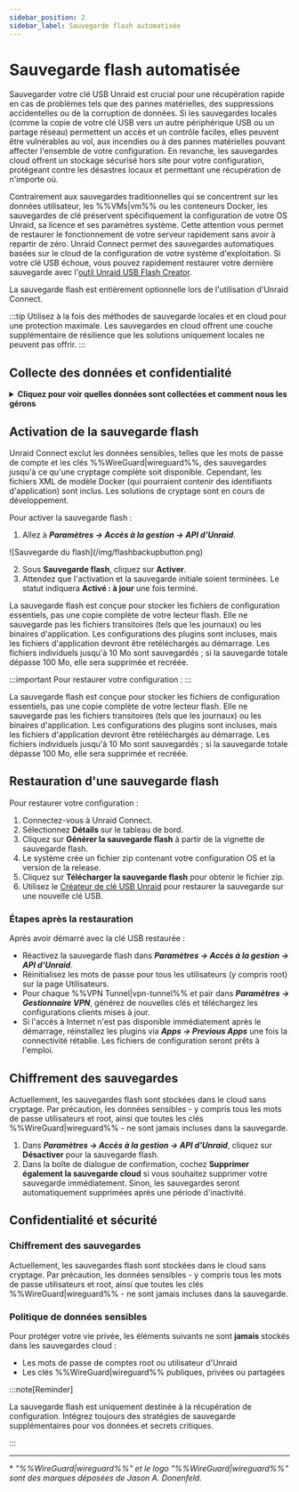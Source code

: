 ```yaml
---
sidebar_position: 2
sidebar_label: Sauvegarde flash automatisée
---
```



# Sauvegarde flash automatisée

Sauvegarder votre clé USB Unraid est crucial pour une récupération rapide en cas de problèmes tels que des pannes matérielles, des suppressions accidentelles ou de la corruption de données. Si les sauvegardes locales (comme la copie de votre clé USB vers un autre périphérique USB ou un partage réseau) permettent un accès et un contrôle faciles, elles peuvent être vulnérables au vol, aux incendies ou à des pannes matérielles pouvant affecter l'ensemble de votre configuration. En revanche, les sauvegardes cloud offrent un stockage sécurisé hors site pour votre configuration, protégeant contre les désastres locaux et permettant une récupération de n'importe où.

Contrairement aux sauvegardes traditionnelles qui se concentrent sur les données utilisateur, les %%VMs|vm%% ou les conteneurs Docker, les sauvegardes de clé préservent spécifiquement la configuration de votre OS Unraid, sa licence et ses paramètres système. Cette attention vous permet de restaurer le fonctionnement de votre serveur rapidement sans avoir à repartir de zéro. Unraid Connect permet des sauvegardes automatiques basées sur le cloud de la configuration de votre système d'exploitation. Si votre clé USB échoue, vous pouvez rapidement restaurer votre dernière sauvegarde avec l'[outil Unraid USB Flash Creator](https://unraid.net/download).

La sauvegarde flash est entièrement optionnelle lors de l'utilisation d'Unraid Connect.

:::tip
Utilisez à la fois des méthodes de sauvegarde locales et en cloud pour une protection maximale. Les sauvegardes en cloud offrent une couche supplémentaire de résilience que les solutions uniquement locales ne peuvent pas offrir.
:::

## Collecte des données et confidentialité

<details>
  <summary><strong>Cliquez pour voir quelles données sont collectées et comment nous les gérons</strong></summary>

  Unraid Connect prend votre vie privée et vos données au sérieux lors de l'utilisation de la sauvegarde flash :

  <h4>Objectif</h4>

  La sauvegarde flash conserve uniquement les fichiers de configuration nécessaires pour restaurer votre environnement Unraid OS. Cela vous aide à récupérer rapidement et à maintenir la continuité du service en cas de panne de votre périphérique flash.

  <h4>Données collectées</h4>

  La sauvegarde inclut uniquement les fichiers de configuration, garantissant que les informations sensibles, telles que les mots de passe et les clés %%WireGuard|wireguard%%, sont exclues. Les fichiers XML des modèles Docker peuvent faire partie de la sauvegarde et pourraient contenir des identifiants spécifiques aux applications.

  <h4>Conservation des données</h4>

  Seule la dernière sauvegarde est conservée. Si une sauvegarde dépasse certaines limites — spécifiquement, si des fichiers individuels dépassent 10 Mo ou si la taille totale du dépôt dépasse 100 Mo — elle sera supprimée et recréée. Les sauvegardes sont également supprimées lorsque vous désactivez la fonction de sauvegarde flash ou après une période d'inactivité spécifique.

  <h4>Partage des données</h4>

  Les données de sauvegarde flash ne sont jamais partagées avec des tiers. Elles sont stockées exclusivement pour vous fournir des services de sauvegarde et de restauration.
</details>

## Activation de la sauvegarde flash

Unraid Connect exclut les données sensibles, telles que les mots de passe de compte et les clés %%WireGuard|wireguard%%, des sauvegardes jusqu'à ce qu'une cryptage complète soit disponible. Cependant, les fichiers XML de modèle Docker (qui pourraient contenir des identifiants d'application) sont inclus. Les solutions de cryptage sont en cours de développement.

Pour activer la sauvegarde flash :

1. Allez à ***Paramètres → Accès à la gestion → API d'Unraid***.

<div style={{ margin: 'auto', maxWidth: '600px', display: 'flex', flexDirection: 'column', alignItems: 'center' }}>
  ![Sauvegarde du flash](/img/flashbackupbutton.png)
</div>

2. Sous **Sauvegarde flash**, cliquez sur **Activer**.
3. Attendez que l'activation et la sauvegarde initiale soient terminées. Le statut indiquera **Activé : à jour** une fois terminé.

La sauvegarde flash est conçue pour stocker les fichiers de configuration essentiels, pas une copie complète de votre lecteur flash. Elle ne sauvegarde pas les fichiers transitoires (tels que les journaux) ou les binaires d'application. Les configurations des plugins sont incluses, mais les fichiers d'application devront être retéléchargés au démarrage. Les fichiers individuels jusqu'à 10 Mo sont sauvegardés ; si la sauvegarde totale dépasse 100 Mo, elle sera supprimée et recréée.

:::important
Pour restaurer votre configuration :
:::

La sauvegarde flash est conçue pour stocker les fichiers de configuration essentiels, pas une copie complète de votre lecteur flash. Elle ne sauvegarde pas les fichiers transitoires (tels que les journaux) ou les binaires d'application. Les configurations des plugins sont incluses, mais les fichiers d'application devront être retéléchargés au démarrage. Les fichiers individuels jusqu'à 10 Mo sont sauvegardés ; si la sauvegarde totale dépasse 100 Mo, elle sera supprimée et recréée.

## Restauration d'une sauvegarde flash

Pour restaurer votre configuration :

1. Connectez-vous à Unraid Connect.
2. Sélectionnez **Détails** sur le tableau de bord.
3. Cliquez sur **Générer la sauvegarde flash** à partir de la vignette de sauvegarde flash.
4. Le système crée un fichier zip contenant votre configuration OS et la version de la release.
5. Cliquez sur **Télécharger la sauvegarde flash** pour obtenir le fichier zip.
6. Utilisez le [Créateur de clé USB Unraid](https://unraid.net/download) pour restaurer la sauvegarde sur une nouvelle clé USB.

### Étapes après la restauration

Après avoir démarré avec la clé USB restaurée :

- Réactivez la sauvegarde flash dans ***Paramètres → Accès à la gestion → API d'Unraid***.
- Réinitialisez les mots de passe pour tous les utilisateurs (y compris root) sur la page Utilisateurs.
- Pour chaque %%VPN Tunnel|vpn-tunnel%% et pair dans ***Paramètres → Gestionnaire VPN***, générez de nouvelles clés et téléchargez les configurations clients mises à jour.
- Si l'accès à Internet n'est pas disponible immédiatement après le démarrage, réinstallez les plugins via ***Apps → Previous Apps*** une fois la connectivité rétablie. Les fichiers de configuration seront prêts à l'emploi.

## Chiffrement des sauvegardes

Actuellement, les sauvegardes flash sont stockées dans le cloud sans cryptage. Par précaution, les données sensibles - y compris tous les mots de passe utilisateurs et root, ainsi que toutes les clés %%WireGuard|wireguard%% - ne sont jamais incluses dans la sauvegarde.

1. Dans ***Paramètres → Accès à la gestion → API d'Unraid***, cliquez sur **Désactiver** pour la sauvegarde flash.
2. Dans la boîte de dialogue de confirmation, cochez **Supprimer également la sauvegarde cloud** si vous souhaitez supprimer votre sauvegarde immédiatement. Sinon, les sauvegardes seront automatiquement supprimées après une période d'inactivité.

## Confidentialité et sécurité

### Chiffrement des sauvegardes

Actuellement, les sauvegardes flash sont stockées dans le cloud sans cryptage. Par précaution, les données sensibles - y compris tous les mots de passe utilisateurs et root, ainsi que toutes les clés %%WireGuard|wireguard%% - ne sont jamais incluses dans la sauvegarde.

### Politique de données sensibles

Pour protéger votre vie privée, les éléments suivants ne sont **jamais** stockés dans les sauvegardes cloud :

- Les mots de passe de comptes root ou utilisateur d'Unraid
- Les clés %%WireGuard|wireguard%% publiques, privées ou partagées

:::note\[Reminder]

La sauvegarde flash est uniquement destinée à la récupération de configuration. Intégrez toujours des stratégies de sauvegarde supplémentaires pour vos données et secrets critiques.

:::

---

\* *"%%WireGuard|wireguard%%" et le logo "%%WireGuard|wireguard%%" sont des marques déposées de Jason A. Donenfeld.*
